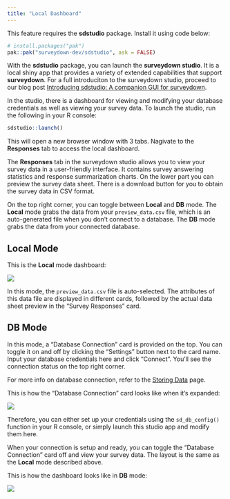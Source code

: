 ```yaml
---
title: "Local Dashboard"
---
```


This feature requires the **sdstudio** package. Install it using code below:

```r
# install.packages("pak")
pak::pak("surveydown-dev/sdstudio", ask = FALSE)
```

With the **sdstudio** package, you can launch the **surveydown studio**. It is a local shiny app that provides a variety of extended capabilities that support **surveydown**. For a full introduciton to the surveydown studio, proceed to our blog post [Introducing sdstudio: A companion GUI for surveydown](/blog/2025-06-29-sdstudio/index.html).

In the studio, there is a dashboard for viewing and modifying your database credentials as well as viewing your survey data. To launch the studio, run the following in your R console:

```r
sdstudio::launch()
```

This will open a new browser window with 3 tabs. Nagivate to the **Responses** tab to access the local dashboard.

The **Responses** tab in the surveydown studio allows you to view your survey data in a user-friendly interface. It contains survey answering statistics and response summarization charts. On the lower part you can preview the survey data sheet. There is a download button for you to obtain the survey data in CSV format.

On the top right corner, you can toggle between **Local** and **DB** mode. The **Local** mode grabs the data from your `preview_data.csv` file, which is an auto-generated file when you don't connect to a database. The **DB** mode grabs the data from your connected database.

## Local Mode

This is the **Local** mode dashboard:

![](/images/screenshots/dashboard_local.png){.image-with-border}

In this mode, the `preview_data.csv` file is auto-selected. The attributes of this data file are displayed in different cards, followed by the actual data sheet preview in the "Survey Responses" card.

## DB Mode

In this mode, a "Database Connection" card is provided on the top. You can toggle it on and off by clicking the "Settings" button next to the card name. Input your database credentials here and click "Connect". You'll see the connection status on the top right corner.

For more info on database connection, refer to the [Storing Data](/docs/storing-data.html) page.

This is how the "Database Connection" card looks like when it's expanded:

![](/images/screenshots/dashboard_db_1.png){.image-with-border}

::: {.callout-tip}
Therefore, you can either set up your credentials using the `sd_db_config()` function in your R console, or simply launch this studio app and modify them here.
:::

When your connection is setup and ready, you can toggle the "Database Connection" card off and view your survey data. The layout is the same as the **Local** mode described above.

This is how the dashboard looks like in **DB** mode:

![](/images/screenshots/dashboard_db_2.png){.image-with-border}

